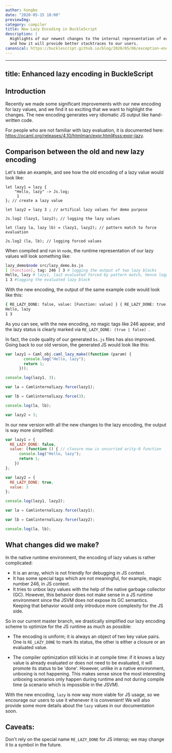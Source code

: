 ```yaml
---
author: hongbo
date: "2020-05-15 18:00" 
previewImg:
category: compiler
title: New Lazy Encoding in BuckleScript
description: |
  Highlights of our newest changes to the internal representation of exceptions
  and how it will provide better stacktraces to our users.
canonical: https://bucklescript.github.io/blog/2020/05/06/exception-encoding
---
```


---
title: Enhanced lazy encoding in BuckleScript
---

## Introduction

Recently we made some significant improvements with our new encoding for lazy values, and we find it so exciting that we want to highlight the changes. The new encoding generates very idiomatic JS output like hand-written code.

For people who are not familiar with lazy evaluation, it is documented here: https://ocaml.org/releases/4.10/htmlman/expr.html#sss:expr-lazy.

## Comparison between the old and new lazy encoding

Let's take an example, and see how the old encoding of a lazy value would look like:

```reasonml
let lazy1 = lazy {
    "Hello, lazy" -> Js.log;
     1
}; // create a lazy value

let lazy2 = lazy 3 ; // artifical lazy values for demo purpose

Js.log2 (lazy1, lazy2); // logging the lazy values

let (lazy la, lazy lb) = (lazy1, lazy2); // pattern match to force evaluation

Js.log2 (la, lb); // logging forced values
```

When compiled and run in `node`, the runtime representation of our lazy values will look something like:
```bash
lazy_demo$node src/lazy_demo.bs.js 
[ [Function], tag: 246 ] 3 # logging the output of two lazy blocks
Hello, lazy # lazy1, laz2 evaluated forced by pattern match, hence logging
1 3 #logging the evaluated lazy block
```

With the new encoding, the output of the same example code would look like this:
```bash
{ RE_LAZY_DONE: false, value: [Function: value] } { RE_LAZY_DONE: true, value: 3 } # logging block one with new encoding
Hello, lazy
1 3
```

As you can see, with the new encoding, no magic tags like 246  appear, and the lazy status is clearly marked via `RE_LAZY_DONE: (true | false) `.

In fact, the code quality of our generated `bs.js` files has also improved. Going back to our old version, the generated JS would look like this:

```js
var lazy1 = Caml_obj.caml_lazy_make((function (param) {
        console.log("Hello, lazy");
        return 1;
      }));

console.log(lazy1, 3);

var la = CamlinternalLazy.force(lazy1);

var lb = CamlinternalLazy.force(3);

console.log(la, lb);

var lazy2 = 3;
```

In our new version with all the new changes to the lazy encoding, the output is way more simplified:
```js
var lazy1 = {
  RE_LAZY_DONE: false,
  value: (function () { // closure now is uncurried arity-0 function
      console.log("Hello, lazy");
      return 1;
    })
};

var lazy2 = {
  RE_LAZY_DONE: true,
  value: 3
};

console.log(lazy1, lazy2);

var la = CamlinternalLazy.force(lazy1);

var lb = CamlinternalLazy.force(lazy2);

console.log(la, lb);
```

## What changes did we make?

In the native runtime environment, the encoding of lazy values is rather complicated: 

- It is an array, which is not friendly for debugging in JS context.
- It has some special tags which are not meaningful, for example, magic number 246, in JS context.
- It tries to unbox lazy values with the help of the native garbage collector (GC). However, this behavior does not make sense in a JS runtime environment since the JSVM does not expose its GC semantics. Keeping that behavior would only introduce more complexity for the JS side.

So in our current master branch, we drastically simplified our lazy encoding scheme to optimize for the JS runtime as much as possible:

- The encoding is uniform; it is always an object of two key value pairs. One is `RE_LAZY_DONE` to mark its status, 
the other is either a closure or an evaluated value.

- The compiler optimization still kicks in at compile time: if it knows a lazy value is already evaluated or does not need to be evaluated, it will promote its status to be 'done'. However, unlike in a native environment, unboxing is not happening. This makes sense since the most interesting unboxing scenarios only happen during runtime and not during compile time (a scenario which is impossible in the JSVM).


With the new encoding, `lazy` is now way more viable for JS usage, so we encourage our users to use it whenever it is convenient! We will also provide some more details about the `lazy` values in our documentation soon.

## Caveats:

Don't rely on the special name `RE_LAZY_DONE` for JS interop; we may change it to a symbol in the future.
